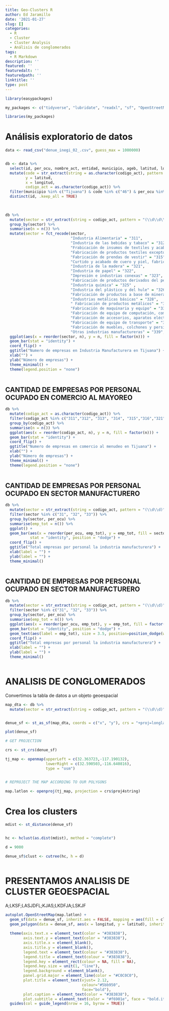 ```yaml
---
title: Geo-Clusters R
author: Ed Jaramillo
date: '2021-01-27'
slug: []
categories:
  - R
  - Cluster
  - Cluster Analysis
  - Análisis de conglomerados
tags:
  - R Markdown
description: ''
featured: ''
featuredalt: ''
featuredpath: ''
linktitle: ''
type: post
---
```





```r

library(easypackages)

my_packages <- c("tidyverse", "lubridate", "readxl", "sf", "OpenStreetMap")

libraries(my_packages)

```




# Análisis exploratorio de datos



```r


data <- read_csv("denue_inegi_02_.csv", guess_max = 1000000)


db <- data %>%
  select(id, per_ocu, nombre_act, entidad, municipio, ageb, latitud, longitud, fecha_alta, codigo_act) %>%
  mutate(code = str_extract(string = as.character(codigo_act), pattern = "(\\d\\d)"),
         y = latitud,
         x = longitud,
         codigo_act = as.character(codigo_act)) %>%
  filter(municipio %in% c("Tijuana") & code %in% c("46") & per_ocu %in% c("6 a 10 personas")) %>%
  distinct(id, .keep_all = TRUE)
  
  


```



```r


db %>%
  mutate(sector = str_extract(string = codigo_act, pattern = "(\\d\\d\\d)")) %>%
  group_by(sector) %>%
  summarise(n = n()) %>% 
  mutate(sector = fct_recode(sector, 
                             "Industria Alimentaria" = "311",
                             "Industria de las bebidas y tabaco" = "312",
                             "Frabicación de insumos de textiles y acabados de textiles" = "313",
                             "Fabricación de productos textiles excepto prendas de vestir" = "314",
                             "Fabricación de prendas de vestir" = "315",
                             "Curtido y acabado de cuero y piel, fabricación de productos de cuero, piel y materiales sucedánios" = "316",
                             "Industria de la madera" = "321",
                             "Industria de papel" = "322",
                             "Impresión e industrias conexas" = "323",
                             "Fabricación de productos derivados del petroleo y del carbón" = "324",
                             "Industria quimica" = "325" ,
                             "Industria del plástico y del hule" = "326",
                             "Fabricación de productos a base de minerales no metálicos" = "327",
                             "Industrias metálicas básicas" = "328",
                             " Fabricación de productos metálicos" = "332",
                             "Fabricación de maquinaria y equipo" = "333",
                             "Fabricación de equipo de computación, comunicación, medición y de otros equipos, componentes y accesorios electrónicos" = "334",
                             "Fabricación de accesorios, aparatos eléctricos y equipo de generación de energía eléctrica" = "335",
                             "Fabricación de equipo de transporte" = "336",
                             "Fabricación de muebles, colchones y persianas" = "337",
                             "Otras industrias manufactureras" = "339", )) %>%
  ggplot(aes(x = reorder(sector, n), y = n, fill = factor(n))) + 
  geom_bar(stat = "identity") + 
  coord_flip() + 
  ggtitle("Numero de empresas en Industria Manufacturera en Tijuana") + 
  xlab("") + 
  ylab("Número de empresas") +
  theme_minimal() + 
  theme(legend.position = "none") 
  

```

## CANTIDAD DE EMPRESAS POR PERSONAL OCUPADO EN COMERCIO AL MAYOREO


```r

db %>%
  mutate(codigo_act = as.character(codigo_act)) %>%
  filter(codigo_act %in% c("311","312", "313", "314", "315","316","321", "322", "323", "324","325", "326", "327", "331", "332", "333", "334", "335", "336", "337", "339")) %>%
  group_by(codigo_act) %>%
  summarise(n = n()) %>%
  ggplot(aes(x = reorder(codigo_act, n), y = n, fill = factor(n))) + 
  geom_bar(stat = "identity") + 
  coord_flip() + 
  ggtitle("Numero de empresas en comercio al menudeo en Tijuana") + 
  xlab("") + 
  ylab("Número de empresas") +
  theme_minimal() + 
  theme(legend.position = "none") 
 


```


## CANTIDAD DE EMPRESAS POR PERSONAL OCUPADO EN SECTOR MANUFACTURERO


```r

db %>%
  mutate(sector = str_extract(string = codigo_act, pattern = "(\\d\\d)")) %>%
  filter(sector %in% c("31", "32", "33")) %>%
  group_by(sector, per_ocu) %>%
  summarise(emp_tot = n()) %>%
  ggplot() +
  geom_bar(aes(x = reorder(per_ocu, emp_tot), y = emp_tot, fill = sector), 
           stat = "identity", position = "dodge") +
  coord_flip() +
  ggtitle("Total empresas por personal la industria manufacturera") + 
  xlab(label = "") + 
  ylab(label = "") + 
  theme_minimal()



```


## CANTIDAD DE EMPRESAS POR PERSONAL OCUPADO EN SECTOR MANUFACTURERO


```r

db %>%
  mutate(sector = str_extract(string = codigo_act, pattern = "(\\d\\d)")) %>%
  filter(sector %in% c("31", "32", "33")) %>%
  group_by(sector, per_ocu) %>%
  summarise(emp_tot = n()) %>%
  ggplot(aes(x = reorder(per_ocu, emp_tot), y = emp_tot, fill = factor(sector))) +
  geom_bar(stat = "identity", position = "dodge") +
  geom_text(aes(label = emp_tot), size = 3.5, position=position_dodge(width=0.9), vjust=-0.20) +
  coord_flip() +
  ggtitle("Total empresas por personal la industria manufacturera") + 
  xlab(label = "") + 
  ylab(label = "") + 
  theme_minimal()



```


# ANALISIS DE CONGLOMERADOS

Convertimos la tabla de datos a un objeto geoespacial

```r

map_dta <- db %>%
  mutate(sector = str_extract(string = codigo_act, pattern = "(\\d\\d)")) 


denue_sf <- st_as_sf(map_dta, coords = c("x", "y"), crs = "+proj=longlat +ellps=WGS84 +datum=WGS84")

plot(denue_sf)

```



```r


# GET PROJECTION

crs <- st_crs(denue_sf)

tj_map <- openmap(upperLeft = c(32.363723,-117.190132), 
                  lowerRight = c(32.590503,-116.640816),
                  type = "osm")


# REPROJECT THE MAP ACCORDING TO OUR POLYGONS

map.latlon <- openproj(tj_map, projection = crs$proj4string)


```


# Crea los clusters



```r

mdist <- st_distance(denue_sf)


hc <- hclust(as.dist(mdist), method = "complete")

d = 9000

denue_sf$clust <- cutree(hc, h = d)



```


# PRESENTAMOS ANALISIS DE CLUSTER GEOESPACIAL


A;LKSF;LASJDFL;KJAS;LKDFJA;LSKJF


```r


autoplot.OpenStreetMap(map.latlon) +
  geom_sf(data = denue_sf, inherit.aes = FALSE, mapping = aes(fill = clust))
  geom_polygon(data = denue_sf, aes(x = longitud, y = latitud), inherit.aes = FALSE)
  
  theme(axis.text.x = element_text(color = "#383838"),
        axis.text.y = element_text(color = "#383838"),
        axis.title.x = element_blank(),
        axis.title.y = element_blank(),
        legend.text = element_text(colour = "#383838"),
        legend.title = element_text(colour = "#383838"),
        legend.key = element_rect(colour = NA, fill = NA),
        legend.key.size = unit(1, "line"),
        legend.background = element_blank(),
        panel.grid.major = element_line(color = "#C0C0C0"),
        plot.title = element_text(vjust= 2.12, 
                                  colour="#5bb950",
                                  face="bold"),
        plot.caption = element_text(color = "#383838"),
        plot.subtitle = element_text(color = "#f6901e", face = "bold.italic")) + 
  guides(col = guide_legend(nrow = 16, byrow = TRUE))




```


